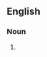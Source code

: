 {{also|afterglows}}
==English==

===Noun===
{{head|en|noun plural form}}

# {{plural of|after-glow|lang=en}}